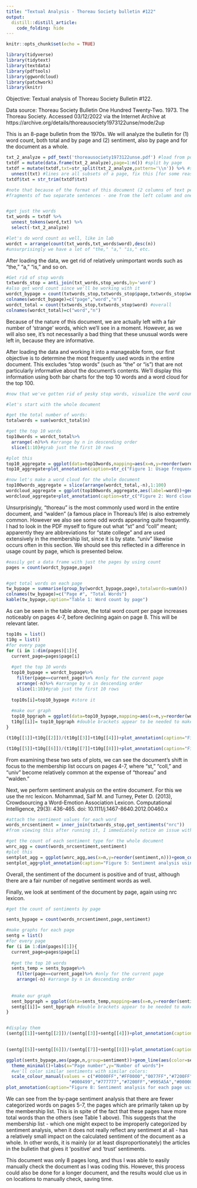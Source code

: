 ```yaml
---
title: "Textual Analysis - Thoreau Society bulletin #122"
output:
  distill::distill_article:
    code_folding: hide
---
```


```r
knitr::opts_chunk$set(echo = TRUE)
```

```r
library(tidyverse)
library(tidytext)
library(textdata)
library(pdftools)
library(ggwordcloud)
library(patchwork)
library(knitr)
```

Objective: Textual analysis of Thoreau Society Bulletin #122.

Data source: Thoreau Society Bulletin One Hundred Twenty-Two. 1973. The Thoreau Society. Accessed 03/12/2022 via the Internet Archive at https://archive.org/details/thoreausociety1973122unse/mode/2up

This is an 8-page bulletin from the 1970s. We will analyze the bulletin for (1) word count, both total and by page and (2) sentiment, also by page and for the document as a whole.

```r
txt_2_analyze = pdf_text('thoreausociety1973122unse.pdf') #load from pdf
txtdf = mutate(data.frame(txt_2_analyze),page=1:n()) #split by page
txtdf = mutate(txtdf,txt=str_split(txt_2_analyze,pattern='\\n')) %>% #split by line
  unnest(txt) #lines are all subsets of a page, fix this [for some reason doing it without the '%>%' style does not work]
txtdf$txt = str_trim(txtdf$txt)

#note that because of the format of this document (2 columns of text per page) the uploaded strings are, for the most part
#fragments of two separate sentences - one from the left column and one from the right


#get just the words
txt_words = txtdf %>%
  unnest_tokens(word,txt) %>%
  select(-txt_2_analyze)

#let's do word count as well, like in lab
wordct = arrange(count(txt_words,txt_words$word),desc(n))
#unsurprisingly we have a lot of "the," "a," "is," etc.

```

After loading the data, we get rid of relatively unimportant words such as "the," "a," "is," and so on.

``` r
#Get rid of stop words
txtwords_stop = anti_join(txt_words,stop_words,by='word')
#also get word count since we'll be working with it
wordct_bypage = count(txtwords_stop,txtwords_stop$page,txtwords_stop$word) #by page
colnames(wordct_bypage)=c("page","word","n")
wordct_total = count(txtwords_stop,txtwords_stop$word) #overall
colnames(wordct_total)=c("word","n")
```

Because of the nature of this document, we are actually left with a fair number of 'strange' words, which we'll see in a moment. However, as we will also see, it's not necessarily a bad thing that these unusual words were left in, because they are informative.

After loading the data and working it into a manageable form, our first objective is to determine the most frequently used words in the entire document. This excludes "stop words" (such as "the" or "is") that are not particularly informative about the document's contents. We'll display this information using both bar charts for the top 10 words and a word cloud for the top 100.

```r
#now that we've gotten rid of pesky stop words, visualize the word count for words that matter

#let's start with the whole document

#get the total number of words:
totalwords = sum(wordct_total$n)

#get the top 10 words
top10words = wordct_total%>%
  arrange(-n)%>% #arrange by n in descending order
  slice(1:10)#grab just the first 10 rows

#plot this
top10_aggregate = ggplot(data=top10words,mapping=aes(x=n,y=reorder(word,n)))+geom_col()+theme_minimal()+labs(y="Word",x="Number of uses")
top10_aggregate+plot_annotation(caption=str_c("Figure 1: Usage frequency for the 10 most commonly used words in the entire document (",as.character(totalwords)," words in total),\nThoreau Society Bulletin #122. Data (c) 1973, The Thoreau Society."))

```


```r
#now let's make a word cloud for the whole document
top100words_aggregate = slice(arrange(wordct_total,-n),1:100)
wordcloud_aggregate = ggplot(top100words_aggregate,aes(label=word))+geom_text_wordcloud(aes(color=n,size=n),shape="circle")+scale_size_area(max_size=12)+theme_minimal()+scale_color_gradientn(colors=c("#D8D8D8","#000000")) #make the words become more visible the more common they are, but lowest visibility should still be dark enough to read
wordcloud_aggregate+plot_annotation(caption=str_c("Figure 2: Word cloud for the most commonly used words in the entire document (",as.character(totalwords)," words in total),\nThoreau Society Bulletin #122. Larger and darker text indicates more commonly used words.\nData (c) 1973, The Thoreau Society."))
```



Unsurprisingly, "thoreau" is the most commonly used word in the entire document, and "walden" (a famous place in Thoreau's life) is also extremely common. However we also see some odd words appearing quite frequently. I had to look in the PDF myself to figure out what "st" and "coll" meant; apparently they are abbreviations for "state college" and are used extensively in the membership list, since it is by state. "univ" likewise occurs often in this section. We should see this reflected in a difference in usage count by page, which is presented below.

```r
#easily get a data frame with just the pages by using count
pages = count(wordct_bypage,page)


#get total words on each page
tw_bypage = summarise(group_by(wordct_bypage,page),totalwords=sum(n))
colnames(tw_bypage)=c("Page #", "Total Words")
kable(tw_bypage,caption="Table 1: Word count by page")
```

As can be seen in the table above, the total word count per page increases noticeably on pages 4-7, before declining again on page 8. This will be relevant later.



```r
top10s = list()
t10g = list()
#for every page
for (i in 1:dim(pages)[1]){
  current_page=pages$page[i]
  
  #get the top 10 words
  top10_bypage = wordct_bypage%>%
    filter(page==current_page)%>% #only for the current page
    arrange(-n)%>% #arrange by n in descending order
    slice(1:10)#grab just the first 10 rows
  
  top10s[i]=top10_bypage #store it
  
  #make our graph
  top10_bpgraph = ggplot(data=top10_bypage,mapping=aes(x=n,y=reorder(word,n)))+geom_col()+theme_minimal()+labs(y="Word",x="Number of uses",title=str_c("Page ",as.character(i)))
  t10g[[i]]= top10_bpgraph #double brackets appear to be needed to make it store the entire graph rather than just the data used to produce it
}

(t10g[[1]]+t10g[[2]])/(t10g[[3]]+t10g[[4]])+plot_annotation(caption="Figure 3: Top 10 words by page, for pages 1-4 in the document, Thoreau Society Bulletin #122.\nData (c) 1973, The Thoreau Society. ")
```


```r

(t10g[[5]]+t10g[[6]])/(t10g[[7]]+t10g[[8]])+plot_annotation(caption="Figure 4: Top 10 words by page, for pages 5-8 in the document, Thoreau Society Bulletin #122.\nData (c) 1973, The Thoreau Society.")
```

From examining these two sets of plots, we can see the document's shift in focus to the membership list occurs on pages 4-7, where "st," "coll," and "univ" become relatively common at the expense of "thoreau" and "walden."

Next, we perform sentiment analysis on the entire document. For this we use the nrc lexicon.
Mohammad, Saif M. and Turney, Peter D. (2013), Crowdsourcing a Word-Emotion Association Lexicon. Computational Intelligence, 29(3): 436-465. doi: 10.1111/j.1467-8640.2012.00460.x

```r
#attach the sentiment values for each word
words_nrcsentiment = inner_join(txtwords_stop,get_sentiments("nrc"))
#from viewing this after running it, I immediately notice an issue with the sentiment analysis: the word "vice" has 'negative' sentiment, even though in this document it is a component of the two-word title "vice president." It only appears once so it shouldn't impact the results much

#get the count of each sentiment type for the whole document
wnrc_agg = count(words_nrcsentiment,sentiment)
#plot this
sentplot_agg = ggplot(wnrc_agg,aes(x=n,y=reorder(sentiment,n)))+geom_col()+theme_minimal()+labs(y="Sentiment",x="Number of words")
sentplot_agg+plot_annotation(caption="Figure 5: Sentiment analysis using nrc lexicon for words in the entire document,\nThoreau Society Bulletin #122. Text (c) 1973, The Thoreau Society.\nnrc lexicon (c) 2013 Mohammad, Saif M. and Turney, Peter D.")


```

Overall, the sentiment of the document is positive and of trust, although there are a fair number of negative sentiment words as well.

Finally, we look at sentiment of the document by page, again using nrc lexicon.

``` r
#get the count of sentiments by page

sents_bypage = count(words_nrcsentiment,page,sentiment)

#make graphs for each page
sentg = list()
#for every page
for (i in 1:dim(pages)[1]){
  current_page=pages$page[i]
    
  #get the top 10 words
  sents_temp = sents_bypage%>%
    filter(page==current_page)%>% #only for the current page
    arrange(-n) #arrange by n in descending order
    
  
  #make our graph
  sent_bpgraph = ggplot(data=sents_temp,mapping=aes(x=n,y=reorder(sentiment,n)))+geom_col()+theme_minimal()+labs(y="Sentiment",x="Number of words",title=str_c("Page ",as.character(i)))
  sentg[[i]]= sent_bpgraph #double brackets appear to be needed to make it store the entire graph rather than just the data used to produce it
}


#display them
(sentg[[1]]+sentg[[2]])/(sentg[[3]]+sentg[[4]])+plot_annotation(caption="Figure 6: Sentiment analysis by page using nrc lexicon for words in pages 1-4,\nThoreau Society Bulletin #122. Text (c) 1973, The Thoreau Society.\nnrc lexicon (c) 2013 Mohammad, Saif M. and Turney, Peter D.")
  
```

``` r
(sentg[[5]]+sentg[[6]])/(sentg[[7]]+sentg[[8]])+plot_annotation(caption="Figure 7: Sentiment analysis by page using nrc lexicon for words in pages 5-8,\nThoreau Society Bulletin #122. Text (c) 1973, The Thoreau Society.\nnrc lexicon (c) 2013 Mohammad, Saif M. and Turney, Peter D.")
```

```r
ggplot(sents_bypage,aes(page,n,group=sentiment))+geom_line(aes(color=sentiment),size=1.2)+
  theme_minimal()+labs(x="Page number",y="Number of words")+
  #we'll color similar sentiments with similar colors:
  scale_colour_manual(values = c("#0000FF","#FF0000","0077FF","#7200FF","#007727",
                        "#000499","#777777","#7200FF","#995A5A","#000000"))+
plot_annotation(caption="Figure 8: Sentiment analysis for each page using nrc lexicon,\nThoreau Society Bulletin #122. Similar colors indicate similar sentiments.\n Text (c) 1973, The Thoreau Society.\nnrc lexicon (c) 2013 Mohammad, Saif M. and Turney, Peter D.")
```

We can see from the by-page sentiment analysis that there are fewer categorized words on pages 5-7, the pages which are primarily taken up by the membership list. This is in spite of the fact that these pages have more total words than the others (see Table 1 above). This suggests that the membership list - which one might expect to be improperly categorized by sentiment analysis, when it does not really reflect any sentiment at all - has a relatively small impact on the calculated sentiment of the document as a whole. In other words, it is mainly (or at least disproportionately) the articles in the bulletin that gives it 'positive' and 'trust' sentiments.

This document was only 8 pages long, and thus I was able to easily manually check the document as I was coding this. However, this process could also be done for a longer document, and the results would clue us in on locations to manually check, saving time.
